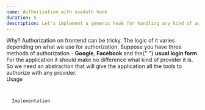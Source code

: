 ```yaml
---
name: Authorization with useAuth hook 
duration: 5
description: Let's implement a generic hook for handling any kind of authorization/authentication with an abstracted model and consistent API.
---
```


<Section>
  <XL>Why?</XL>
  <M>
    Authorization on frontend can be tricky. The logic of it varies depending on
    what we use for authorization. Suppose you have three methods of
    authorization - <B>Google</B>, <B>Facebook</B> and the{" "}
    <B>usual login form</B>.
  </M>
  <M>
    For the application it should make no difference what kind of provider it
    is. So we need an abstraction that will give the application all the tools
    to authorize with any provider.
  </M>
</Section>

<Section>
  <XL>Usage</XL>
  <Code
    mode="dynamic"
    lang="ts"
    linesCount={30}
    description="Now everywhere the model is the same, only the login providers differ"
    src="https://raw.githubusercontent.com/polubis/useAuth/main/src/useMyAppAuth.ts"
  />
</Section>

<Section>
  <XL>Implementation</XL>
  <Code
    mode="dynamic"
    lang="ts"
    linesCount={109}
    description="A reactive approach can do wonders"
    src="https://raw.githubusercontent.com/polubis/useAuth/main/src/useAuth.ts"
  />
</Section>
